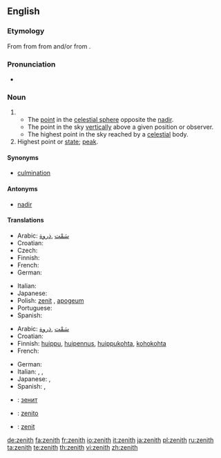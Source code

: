 {{wikipedia}}
==English==

===Etymology===
From {{etyl|enm|en}} {{term|senith|lang=enm}} from {{term|cinit|lang=enm}} from {{etyl|fro|en}} {{term|cenit|lang=fro}} and/or {{etyl|la|en}} {{term|cenit|lang=la}} from {{etyl|ar|en}} {{term|سمت|السَّمْت|direction of heads|tr=as-samt|lang=ar|sc=Arab}}.

===Pronunciation===
* {{IPA|/'zen.iθ/}}

===Noun===
{{en-noun}}

# {{astronomy}}
#* The [[point]] in the [[celestial sphere]] opposite the [[nadir]].
#* The point in the sky [[vertically]] above a given position or observer.
#* The highest point in the sky reached by a [[celestial]] body.
# Highest point or [[state]]; [[peak]].

====Synonyms====
* [[culmination]]

====Antonyms====
* [[nadir]]

====Translations====
{{trans-top|point in the sky vertically above a given position or observer}}
* Arabic: [[سَمْت]] ,[[ذروة]]
* Croatian: {{t-|hr|zenit|m}}
* Czech: {{t+|cs|nadhlavník|m}}
* Finnish: {{t-|fi|zeniitti}}
* French: {{t+|fr|zénith|m}}
* German: {{t-|de|Zenit|m}}
{{trans-mid}}
* Italian: {{t-|it|zenit|m}}
* Japanese: {{t|ja|天頂|tr=tenchō|sc=Jpan}}
* Polish: [[zenit]] {{m}}, [[apogeum]] {{n}}
* Portuguese: {{t+|pt|zênite|m}}
* Spanish: {{t+|es|cenit|m}}
{{trans-bottom}}

{{trans-top|peak}}
* Arabic: [[سَمْت]] ,[[ذروة]]
* Croatian: {{t-|hr|zenit|m}}
* Finnish: [[huippu]], [[huipennus]], [[huippukohta]], [[kohokohta]]
* French: {{t+|fr|zénith|m}}
{{trans-mid}}
* German: {{t-|de|Zenit|m}}
* Italian: {{t-|it|zenit|m}}, {{t+|it|culmine|m}}, {{t+|it|apice|m}}
* Japanese: {{t-|ja|頂点|tr=chōten|sc=Jpan}}, {{t|ja|絶頂|tr=zecchō|sc=Jpan}}
* Spanish: {{t-|es|apogeo|m}}, {{t+|es|cenit|m}}
{{trans-bottom}}

{{checktrans}}

* {{ttbc|Bulgarian}}: [[зенит]] {{m}}
* {{ttbc|Esperanto}}: [[zenito]]
* {{ttbc|Interlingua}}: [[zenit]]

[[de:zenith]]
[[fa:zenith]]
[[fr:zenith]]
[[io:zenith]]
[[it:zenith]]
[[ja:zenith]]
[[pl:zenith]]
[[ru:zenith]]
[[ta:zenith]]
[[te:zenith]]
[[th:zenith]]
[[vi:zenith]]
[[zh:zenith]]
